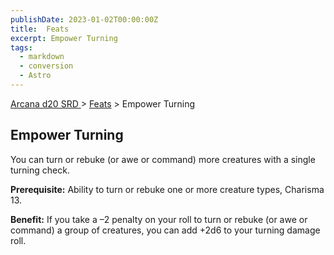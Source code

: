 ```yaml
---
publishDate: 2023-01-02T00:00:00Z
title:  Feats
excerpt: Empower Turning
tags:
  - markdown
  - conversion
  - Astro
---
```


[ Arcana d20 SRD ](/#arcanaD20) > [ Feats](arcana-d20-srd-feats-index) > Empower Turning

##  Empower Turning

You can turn or rebuke (or awe or command) more creatures with a single
turning check.

**Prerequisite:** Ability to turn or rebuke one or more creature types,
Charisma 13.

**Benefit:** If you take a –2 penalty on your roll to turn or rebuke (or awe
or command) a group of creatures, you can add +2d6 to your turning damage
roll.


